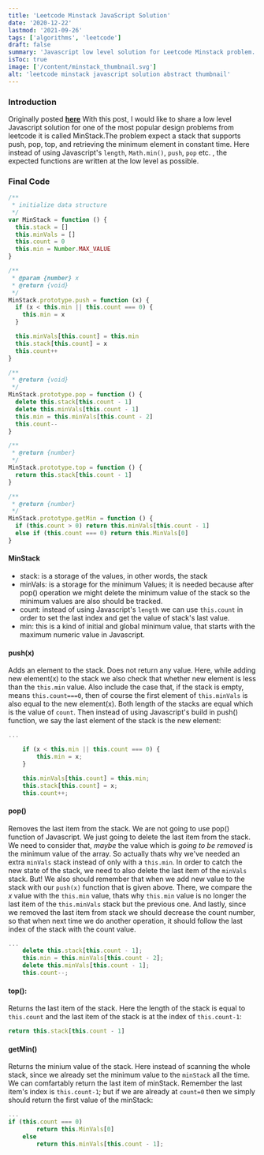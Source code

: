 ```yaml
---
title: 'Leetcode Minstack JavaScript Solution'
date: '2020-12-22'
lastmod: '2021-09-26'
tags: ['algorithms', 'leetcode']
draft: false
summary: 'Javascript low level solution for Leetcode Minstack problem.'
isToc: true
image: ['/content/minstack_thumbnail.svg']
alt: 'leetcode minstack javascript solution abstract thumbnail'
---
```


### Introduction

Originally posted **[here](https://dev.to/definite2/minstack-design-javascript-low-level-2b66)**
With this post, I would like to share a low level Javascript solution for one of the most popular design
problems from leetcode it is called MinStack.The problem expect a stack that supports push, pop, top,
and retrieving the minimum element in constant time. Here instead of using Javascript's `length`, `Math.min()`,
`push`, `pop` etc. , the expected functions are written at the low level as possible.

### Final Code

```js
/**
 * initialize data structure
 */
var MinStack = function () {
  this.stack = []
  this.minVals = []
  this.count = 0
  this.min = Number.MAX_VALUE
}

/**
 * @param {number} x
 * @return {void}
 */
MinStack.prototype.push = function (x) {
  if (x < this.min || this.count === 0) {
    this.min = x
  }

  this.minVals[this.count] = this.min
  this.stack[this.count] = x
  this.count++
}

/**
 * @return {void}
 */
MinStack.prototype.pop = function () {
  delete this.stack[this.count - 1]
  delete this.minVals[this.count - 1]
  this.min = this.minVals[this.count - 2]
  this.count--
}

/**
 * @return {number}
 */
MinStack.prototype.top = function () {
  return this.stack[this.count - 1]
}

/**
 * @return {number}
 */
MinStack.prototype.getMin = function () {
  if (this.count > 0) return this.minVals[this.count - 1]
  else if (this.count === 0) return this.MinVals[0]
}
```

#### MinStack

- stack: is a storage of the values, in other words, the stack
- minVals: is a storage for the minimum Values; it is needed because after pop() operation we might delete the minimum value of the stack so the minimum values are also should be tracked.
- count: instead of using Javascript's `length` we can use `this.count` in order to set the last index and get the value of stack's last value.
- min: this is a kind of initial and global minimum value, that starts with the maximum numeric value in Javascript.

#### push(x)

Adds an element to the stack. Does not return any value.
Here, while adding new element(x) to the stack we also check that whether new element is less than the `this.min` value. Also include the case that, if the stack is empty, means `this.count===0`, then of course the first element of `this.minVals` is also equal to the new element(x). Both length of the stacks are equal which is the value of `count`.
Then instead of using Javascript's build in push() function, we say the last element of the stack is the new element:

```js
...

    if (x < this.min || this.count === 0) {
        this.min = x;
    }

    this.minVals[this.count] = this.min;
    this.stack[this.count] = x;
    this.count++;
```

#### pop()

Removes the last item from the stack. We are not going to use pop() function of Javascript. We just going to delete the last item from the stack. We need to consider that, _maybe_ the value which is _going to be removed_ is the minimum value of the array. So actually thats why we've needed an extra `minVals` stack instead of only with a `this.min`. In order to catch the new state of the stack, we need to also delete the last item of the `minVals` stack. But!
We also should remember that when we add new value to the stack with our `push(x)` function that is given above. There, we compare the _x_ value with the `this.min` value, thats why `this.min` value is no longer the last item of the `this.minVals` stack but the previous one. And lastly, since we removed the last item from stack we should decrease the count number, so that when next time we do another operation, it should follow the last index of the stack with the count value.

```js
...
    delete this.stack[this.count - 1];
    this.min = this.minVals[this.count - 2];
    delete this.minVals[this.count - 1];
    this.count--;
```

#### top():

Returns the last item of the stack.
Here the length of the stack is equal to `this.count` and the last item of the stack is at the index of `this.count-1`:

```js
return this.stack[this.count - 1]
```

#### getMin()

Returns the minium value of the stack. Here instead of scanning the whole stack, since we already set the minimum value to the `minStack` all the time. We can comfartably return the last item of minStack. Remember the last item's index is `this.count-1`; but if we are already at `count=0` then we simply should return the first value of the minStack:

```js
...
if (this.count === 0)
        return this.MinVals[0]
    else
        return this.minVals[this.count - 1];
```
